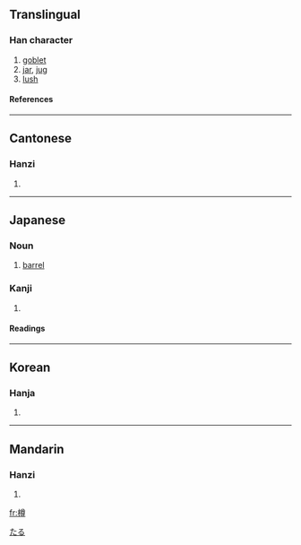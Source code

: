 {{see|罇}}

==Translingual==
===Han character===
{{Han char|rn=75|rad=木|as=12|sn=16|four=4894<sub>6</sub>|canj=木廿田戈 (DTWI)}}
# [[goblet]]
# [[jar]], [[jug]]
# [[lush]]
====References====
{{Han ref|kx=0552.040|dkj=15500|dj=0940.080|hdz=21295.090|uh=6A3D|ud=27197|bh=BEEA|bd=48874}}

----
==Cantonese==
===Hanzi===
{{yue-hanzi|jyut=|y=jeun1}}
# {{defn|Cantonese}}

----
==Japanese==
===Noun===
{{ja-noun|k|hira=たる|rom=taru}}

#[[barrel]]
[[Category:ja:Containers|たる]]

===Kanji===
{{ja-kanji|grade=|rs=木12}}
# {{defn|Japanese}} 
====Readings====
{{ja-readings|on=[[そん]] (son)|kun=[[たる]] (taru)}}

----

==Korean==
===Hanja===
{{ko-hanja|hangeul=준|eumhun=|rv=jun|mr=chun|y=cwun}}
# {{defn|Korean}}

----
==Mandarin==
===Hanzi===
{{cmn-hanzi|pin=[[zūn]] ([[zun1]])|wg=tsun<sup>1</sup>}}
# {{defn|Mandarin}}

[[fr:樽]]